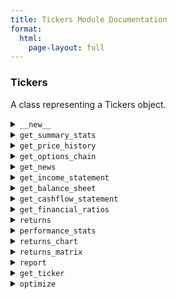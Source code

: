 ```yaml
---
title: Tickers Module Documentation
format:
  html:
    page-layout: full
---
```


### Tickers

A class representing a Tickers object.

<details>
<summary>`__new__`</summary>

Create a new Tickers object.

**Parameters:**

- `symbols` (List[str]): A list of ticker symbols.
- `start_date` (str): The start date of the time period in the format YYYY-MM-DD.
- `end_date` (str): The end date of the time period in the format YYYY-MM-DD.
- `interval` (str): The interval of the data (2m, 5m, 15m, 30m, 1h, 1d, 1wk, 1mo, 3mo).
- `benchmark_symbol` (str): The ticker symbol of the benchmark to compare against.
- `confidence_level` (float): The confidence level for the VaR and ES calculations.
- `risk_free_rate` (float): The risk free rate to use in the calculations.

**Returns:**

- `Tickers`: A Tickers object.

**Example:**

```python
from finalytics import Tickers

tickers = Tickers(symbols=["AAPL", "GOOG", "MSFT", "NVDA", "BTC-USD"],
                  start_date="2020-01-01",
                  end_date="2024-01-01",
                  interval="1d",
                  benchmark_symbol="^GSPC",
                  confidence_level=0.95,
                  risk_free_rate=0.02)
```
</details>

<details>
<summary>`get_summary_stats`</summary>

Fetch the Ticker Summary Stats Data for all tickers.

**Returns:**

- `DataFrame`: Polars DataFrame containing summary statistics.

**Example:**

```python
summary_stats = tickers.get_summary_stats()
print(summary_stats)
```
</details>

<details>
<summary>`get_price_history`</summary>

Fetch the OHLCV Data for all tickers.

**Returns:**

- `DataFrame`: Polars DataFrame containing OHLCV data.

**Example:**

```python
price_history = tickers.get_price_history()
print(price_history)
```
</details>

<details>
<summary>`get_options_chain`</summary>

Fetch the Options Chain Data for all tickers.

**Returns:**

- `DataFrame`: Polars DataFrame containing the options chain.

**Example:**

```python
options_chain = tickers.get_options_chain()
print(options_chain)
```
</details>

<details>
<summary>`get_news`</summary>

Fetch the Historical News Headlines for all tickers.

**Returns:**

- `DataFrame`: Polars DataFrame containing news headlines.

**Example:**

```python
news = tickers.get_news()
print(news)
```
</details>

<details>
<summary>`get_income_statement`</summary>

Fetch the income statement for all tickers.

**Parameters:**

- `frequency` (str): The frequency of the data (annual or quarterly).
- `formatted` (optional[bool]): Whether to return the data in a formatted manner, defaults to True.

**Returns:**

- `DataFrame`: Polars DataFrame containing the income statement.

**Example:**

```python
income_statement = tickers.get_income_statement(frequency="quarterly")
print(income_statement)
```
</details>

<details>
<summary>`get_balance_sheet`</summary>

Fetch the balance sheet for all tickers.

**Parameters:**

- `frequency` (str): The frequency of the data (annual or quarterly).
- `formatted` (optional[bool]): Whether to return the data in a formatted manner, defaults to True.

**Returns:**

- `DataFrame`: Polars DataFrame containing the balance sheet.

**Example:**

```python
balance_sheet = tickers.get_balance_sheet(frequency="quarterly")
print(balance_sheet)
```
</details>

<details>
<summary>`get_cashflow_statement`</summary>

Fetch the cash flow statement for all tickers.

**Parameters:**

- `frequency` (str): The frequency of the data (annual or quarterly).
- `formatted` (optional[bool]): Whether to return the data in a formatted manner, defaults to True.

**Returns:**

- `DataFrame`: Polars DataFrame containing the cash flow statement.

**Example:**

```python
cashflow_statement = tickers.get_cashflow_statement(frequency="quarterly")
print(cashflow_statement)
```
</details>

<details>
<summary>`get_financial_ratios`</summary>

Fetch the financial ratios for all tickers.

**Parameters:**

- `frequency` (str): The frequency of the data (annual or quarterly).

**Returns:**

- `DataFrame`: Polars DataFrame containing the financial ratios.

**Example:**

```python
financial_ratios = tickers.get_financial_ratios(frequency="quarterly")
print(financial_ratios)
```
</details>

<details>
<summary>`returns`</summary>

Compute the returns for all tickers.

**Returns:**

- `DataFrame`: Polars DataFrame containing the returns.

**Example:**

```python
returns = tickers.returns()
print(returns)
```
</details>

<details>
<summary>`performance_stats`</summary>

Compute the performance stats for all tickers.

**Returns:**

- `DataFrame`: Polars DataFrame containing the performance stats.

**Example:**

```python
performance_stats = tickers.performance_stats()
print(performance_stats)
```
</details>

<details>
<summary>`returns_chart`</summary>

Display the cumulative returns chart for all tickers.

**Returns:**

- `Plot`: Plot object containing the returns chart.

**Example:**

```python
returns_chart = tickers.returns_chart()
returns_chart.show()
```
</details>

<details>
<summary>`returns_matrix`</summary>

Display the returns correlation matrix for all tickers.

**Returns:**

- `Plot`: Plot object containing the returns chart.

**Example:**

```python
returns_matrix = tickers.returns_matrix(height=600, width=800)
returns_matrix.show()
```
</details>

<details>
<summary>`report`</summary>

Generate a report for all tickers.

**Parameters:**

- report_type (Optional[str]): The type of report to generate ("performance").
- display (Optional[str]): The display mode for the report. set to "notebook" for Jupyter Notebook display, defaults to "browser".

**Example:**

```python
tickers.report("performance")
```
</details>


<details>
<summary>`get_ticker`</summary>

Fetch the Ticker object for a specific ticker symbol.

**Parameters:**

- `symbol` (str): The ticker symbol.

**Returns:**

- `Ticker`: A Ticker object.

**Example:**

```python
ticker = tickers.get_ticker(symbol="AAPL")
ticker.performance_chart().show()
```
</details>

<details>
<summary>`optimize`</summary>

Optimizes the tickers given the objective function and constraints.

**Parameters:**

- `objective_function` (Optional[str]): The objective function for optimization:
  - `max_sharpe`: Maximize return per unit of risk.
  - `min_vol`: Minimize overall volatility.
  - `max_return`: Maximize expected return.
  - `min_var`: Minimize Value-at-Risk (VaR).
  - `min_cvar`: Minimize Conditional Value-at-Risk (CVaR).
  - `min_drawdown`: Minimize maximum portfolio drawdown.
- `constraints` (Optional[List[Tuple[float, float]]]): List of constraints for optimization.
- `weights` (Optional[List[float]]): Weights for asset allocation. If provided, overrides the optimization process.

**Returns:**

- `Portfolio`: A Portfolio object.

**Example:**

```python
portfolio = tickers.optimize(objective_function="max_sharpe", constraints=[(0, 1), (0, 1), (0, 1), (0, 1), (0,1)])
portfolio.performance_chart().show()
```
</details>
